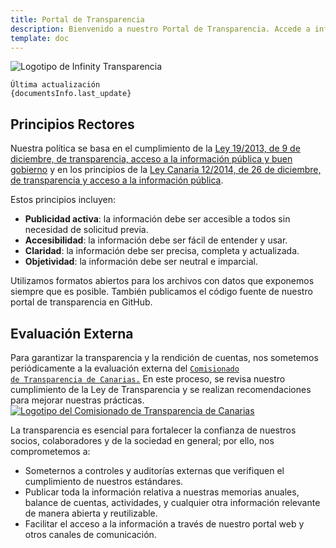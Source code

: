 ```yaml
---
title: Portal de Transparencia
description: Bienvenido a nuestro Portal de Transparencia. Accede a información pública, datos abiertos y detalles sobre la transparencia institucional de nuestra organización..
template: doc
---
```



<Image src={logoImage} alt="Logotipo de Infinity Transparencia" class="logo-animation" />

<div class="three-card-grid">
  <ImageCard
    title="Información Institucional"
    description="Identidad y certificaciones."
    href="/informacion-institucional/quienes-somos/"
    imageSrc={institucionalImage}
    imageAlt="Icono de información institucional"
  />
  <ImageCard
    title="Información Organizativa"
    description="Estructura y funcionamiento interno."
    href="/informacion-organizativa/organigrama-y-estatutos/"
    imageSrc={organizativaImage}
    imageAlt="Icono de información organizativa"
  />
  <ImageCard
    title="Administradores y Directivos"
    description="Roles y perfiles del equipo directivo."
    href="/informacion-sobre-administradores-y-directivos/administradores-y-cargos-directivos"
    imageSrc={adminImage}
    imageAlt="Icono de administradores y directivos"
  />
  <ImageCard
    title="Información Económica y Financiera"
    description="Datos y balances financieros."
    href="/informacion-economica-y-financiera/resultados-economicos"
    imageSrc={economicaImage}
    imageAlt="Icono de información económica y financiera"
  />
  <ImageCard
    title="Contratos y convenios"
    description="Datos de contratos y convenios públicos."
    href="/informacion-de-contratos-y-convenios/informacion-de-contratos"
    imageSrc={contratosImage}
    imageAlt="Icono de contratos y convenios"
  />
  <ImageCard
    title="Subvenciones y Ayudas"
    description="Datos de ayudas y subvenciones."
    href="/informacion-de-ayudas-y-subvenciones/ayudas-y-subvenciones"
    imageSrc={ayudasImage}
    imageAlt="Icono de subvenciones y ayudas"
  />
</div>

<code class="last-update">Última actualización {documentsInfo.last_update}</code>


## Principios Rectores

Nuestra política se basa en el cumplimiento de la <a href="https://www.boe.es/eli/es/l/2013/12/09/19/con" target="_blank" alt="Acceso externo a Ley 19/2013, de 9 de diciembre, de transparencia, acceso a la información pública y buen gobierno">Ley 19/2013, de 9 de diciembre, de transparencia, acceso a la información pública y buen gobierno</a> y en los principios de la <a href="https://www.boe.es/eli/es-cn/l/2014/12/26/12" target="_blank" alt="Acceso externo a Ley Canaria 12/2014, de 26 de diciembre, de transparencia y acceso a la información pública">Ley Canaria 12/2014, de 26 de diciembre, de transparencia y acceso a la información pública</a>. 

Estos principios incluyen:

- **Publicidad activa**: la información debe ser accesible a todos sin necesidad de solicitud previa.
- **Accesibilidad**: la información debe ser fácil de entender y usar.
- **Claridad**: la información debe ser precisa, completa y actualizada.
- **Objetividad**: la información debe ser neutral e imparcial.

<Aside type="tip" title="Compromiso Open Source">
  Utilizamos formatos abiertos para los archivos con datos que exponemos siempre que es posible. También publicamos el código fuente de nuestro portal de transparencia en GitHub.
</Aside>

## Evaluación Externa

Para garantizar la transparencia y la rendición de cuentas, nos sometemos periódicamente a la evaluación externa del <code><a href="https://transparenciacanarias.org/" target="_blank" alt="Acceso a la web del Comisionado de Transparencia de Canarias">Comisionado de Transparencia de Canarias.</a></code> En este proceso, se revisa nuestro cumplimiento de la Ley de Transparencia y se realizan recomendaciones para mejorar nuestras prácticas.
<a href="https://transparenciacanarias.org/" target="_blank" alt="Acceso a la web del Comisionado de Transparencia de Canarias">![Logotipo del Comisionado de Transparencia de Canarias](../../assets/images/comisionado-de-transparencia.png)</a>

La transparencia es esencial para fortalecer la confianza de nuestros socios, colaboradores y de la sociedad en general; por ello, nos comprometemos a:
- Someternos a controles y auditorías externas que verifiquen el cumplimiento de nuestros estándares.
- Publicar toda la información relativa a nuestras memorias anuales, balance de cuentas, actividades, y cualquier otra información relevante de manera abierta y reutilizable.
- Facilitar el acceso a la información a través de nuestro portal web y otros canales de comunicación.